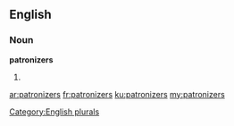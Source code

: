 ==English==

===Noun===
'''patronizers'''

# {{plural of|[[patronizer]]}}

[[Category:English plurals]]

[[ar:patronizers]]
[[fr:patronizers]]
[[ku:patronizers]]
[[my:patronizers]]